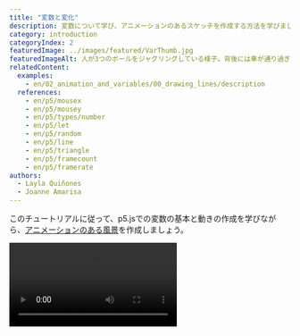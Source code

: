 ```yaml
---
title: "変数と変化"
description: 変数について学び、アニメーションのあるスケッチを作成する方法を学びましょう! 
category: introduction
categoryIndex: 2
featuredImage: ../images/featured/VarThumb.jpg
featuredImageAlt: 人が3つのボールをジャグリングしている様子。背後には車が通り過ぎていきます。背景には夜景の絵画があり、木、雲、三日月が描かれています。
relatedContent:
  examples:
    - en/02_animation_and_variables/00_drawing_lines/description
  references:
    - en/p5/mousex
    - en/p5/mousey
    - en/p5/types/number
    - en/p5/let
    - en/p5/random
    - en/p5/line
    - en/p5/triangle
    - en/p5/framecount
    - en/p5/framerate
authors:
  - Layla Quiñones
  - Joanne Amarisa
---
```



このチュートリアルに従って、p5.jsでの変数の基本と動きの作成を学びながら、[アニメーションのある風景](https://editor.p5js.org/Msqcoding/sketches/WQWNKZppu)を作成しましょう。

<Video src="/videos/tutorials/landscape.mp4" alt="背景に三日月と山脈があり、前景に草と成長する木々がある、アニメーションのある風景。星がランダムに現れ、雲がキャンバス上を移動します。" />

このチュートリアルでは以下のことを学びます: 

- p5.jsのスケッチで変数を宣言、初期化、更新する
- p5.jsの図形関数で変数、演算子、random()を使用してキャンバス上に動きを作成する
- p5.jsのプロジェクトに線形およびランダムな動きを追加する


## 前提条件:

- [環境のセットアップ](/tutorials/setting-up-your-environment)
- [はじめに](/tutorials/get-started)
- (オプション) [デバッグのフィールドガイド](/tutorials/field-guide-to-debugging)

始める前に、以下のことができるようになっているはずです: 

- [p5.js Web Editor](https://editor.p5js.org/)にログインし、新しいプロジェクトを保存する
- キャンバスのサイズと背景色を変更する
  - [`background()`](/reference/p5/background), [`createCanvas()`](/reference/p5/createCanvas), [`setup()`](/reference/p5/setup), [`draw()`](/reference/p5/draw)
- 図形とテキストを追加してカスタマイズする
  - [`circle()`](/reference/p5/circle)や[`rect()`](/reference/p5/rect)などの2D基本図形
  - [`text()`](/reference/p5/text), [`fill()`](/reference/p5/fill), [`stroke()`](/reference/p5/stroke), [`textSize()`](/reference/p5/textSize)
- [`mouseX`](/reference/p5/mouseX)と[`mouseY`](/reference/p5/mouseY)を使用して簡単なインタラクティブ性を追加する
- [コードにコメントを追加する](https://developer.mozilla.org/en-US/docs/MDN/Writing_guidelines/Writing_style_guide/Code_style_guide/JavaScript#comments)
- [エラーメッセージ](/tutorials/field-guide-to-debugging)を読んで対処する


## ステップ1: 開始点を選ぶ<a id="step-1"></a>

[p5.js Web Editor](https://editor.p5js.org/)にログインし、以下のオプションから1つ選んでください:

- 前回の[はじめてのチュートリアル](/tutorials/get-started)を完了している場合:
  - [インタラクティブな風景](https://editor.p5js.org/p5Master718/sketches/aDwxcxCbV)を複製し、新しい名前を付けます。
    - [インタラクティブな風景](https://editor.p5js.org/p5Master718/sketches/aDwxcxCbV)を開き、*File*をクリックし、*Duplicate*を選択します。
    - 名前を「Animated Landscape」などに変更します。
  - [ステップ3](#step-3)に進みます。
- 最初から始める場合:
  - キャンバス上に図形やテキストを配置するのに役立つコードが含まれている[このテンプレート](https://editor.p5js.org/Msqcoding/sketches/nHyx0xDG6)を使用します: 
  - [テンプレート](https://editor.p5js.org/Msqcoding/sketches/nHyx0xDG6)を複製し、新しい名前を付けます。
    - この[テンプレートリンク](https://editor.p5js.org/Msqcoding/sketches/nHyx0xDG6)を開き、*File*をクリックし、*Duplicate*を選択します。
    - 名前を「Animated Landscape」などに変更します。
  - テンプレートを使用せずに新しいp5.jsプロジェクトを開き、「Animated Landscape」という名前を付けて保存できます。
    - ヘルパーコードを使用したい場合は、以下の行を[`draw()`](/reference/p5/draw)関数にコピーしてください:

      ```js
      //マウスのx座標とy座標をキャンバス上に表示します
      fill(255) //白いテキスト
      text(`${mouseX}, ${mouseY}`, 20, 20);
      ```

<Callout title="ヒント">
[p5.js Web Editor](https://editor.p5js.org/)で*Play*をクリックし、「Auto-refresh」の横にあるチェックボックスをオンにすると、プロジェクトにコードを追加するたびにキャンバスが継続的に更新されます。このボックスをチェックすると、スケッチに変更を加えるたびに*Play*ボタンを押す必要がなくなります。
</Callout>

[テンプレート](https://editor.p5js.org/Msqcoding/sketches/nHyx0xDG6)を複製した場合、コードは以下のようになるはずです: 

<EditableSketch code={`
function setup() {
  createCanvas(400, 400);
}

function draw() {
  background(220);
  //ここにコードを配置します

  // マウスのx座標とy座標をキャンバス上に配置します
  fill(0)
  text(\`\${mouseX}, \${mouseY}\`, 20, 20);
}
`} />

``text(`${mouseX}, ${mouseY}`, 20, 20);``というコード行は、マウスポインタのx座標とy座標を座標ペアx, yとして表示します。最初の数字、変数[mouseX](/reference/p5/mouseX)の値は、マウスポインタがキャンバス上を移動する際のx座標を表します。2番目の数字、変数[mouseY](/reference/p5/mouseY)の値は、マウスポインタのy座標を表します。


<Callout title="ヒント">
このテキストを表示し続けるには、このコードが[`draw()`](/reference/p5/draw)の最後の行に表示されていることを確認してください。背景とブレンドする場合は、[`fill()`](/reference/p5/fill)の値を変更してテキストの色を変更する必要があるかもしれません。座標が不要になったら、[`fill()`](/reference/p5/fill)と[`text()`](/reference/p5/text)関数の前に`//`を入力します。これにより、それらの行をコメントとして隠すことで、プログラムにそれらの行をスキップするよう指示します! 

**忘れずに：** プログラムの最後の行は`}`（閉じ中括弧）であるべきです。これは[`draw()`](/reference/p5/draw)関数のブロックを閉じます。
</Callout>

コメントについて詳しく学ぶには、この[リファレンス](https://developer.mozilla.org/en-US/docs/MDN/Writing_guidelines/Writing_style_guide/Code_style_guide/JavaScript#comments)を参照するか、[このビデオ](https://www.youtube.com/watch?v=xJcrPJuem5Q)をご覧ください。


### 変数

変数は、スケッチで使用できる値を格納します。**変数は、時間とともに変化する要素をスケッチに追加する際に非常に役立ちます。** 変数は計算、メッセージ、関数の引数など、さまざまな用途に使用できます! 

[`mouseX`](/reference/p5/mouseX)と[`mouseY`](/reference/p5/mouseY)は、p5.jsライブラリに組み込まれている変数です。これらは、マウスポインタがキャンバス上をドラッグされる際のx座標とy座標を格納します。[はじめに](/tutorials/get-started)チュートリアルでは、[`mouseX`](/reference/p5/mouseX)と[`mouseY`](/reference/p5/mouseY)をてんとう虫や他の絵文字のx座標とy座標として使用した[インタラクティブな風景](https://editor.p5js.org/p5Master718/sketches/aDwxcxCbV)を作成しました。これにより、絵文字がキャンバス上でマウスポインタをドラッグすると追従し、アートワークをインタラクティブにできました! 

上記のテンプレートでは、[`mouseX`](/reference/p5/mouseX)と[`mouseY`](/reference/p5/mouseY)を使用して、[`text()`](/reference/p5/text)関数を使ってマウスのx座標とy座標をキャンバス上に表示しています。変数は[`text()`](/reference/p5/text)関数と[文字列補間](https://www.geeksforgeeks.org/string-interpolation-in-javascript/)（例2）を使用してテキストと一緒にキャンバス上に表示できます。


### 文字列補間

[はじめに](/tutorials/get-started)では、文字列が常に引用符（`""`）で囲まれた[データ型](https://developer.mozilla.org/en-US/docs/Web/JavaScript/Data_structures)であることを学びました。変数と文字列を一緒に使用するために、[テンプレートリテラル](https://developer.mozilla.org/en-US/docs/Web/JavaScript/Reference/Template_literals)を使用できます! テンプレートリテラルは引用符（`""`）の代わりにバッククォート（``）で始まり終わります。[この例](https://editor.p5js.org/Msqcoding/sketches/pfSJLvxOB)のように、バッククォートの間に任意の文字を入力して文字列を生成できます。`${}`プレースホルダーを使用し、中括弧内に変数名を配置することで、[この例](https://editor.p5js.org/Msqcoding/sketches/8sM-h5Hd9)のように文字列に変数を含めることができます。

詳しくは[文字列補間](https://www.geeksforgeeks.org/string-interpolation-in-javascript/)（例2）、[テンプレートリテラル](https://developer.mozilla.org/en-US/docs/Web/JavaScript/Reference/Template_literals)、またはp5.jsの[string](/reference/p5/String)リファレンスページをご覧ください! 

<Callout title="注意">
[数値](/reference/p5/number)を含む変数は、数値が必要な場所で引数として使用できます。[文字列](/reference/p5/String)を格納する変数を数値が必要な場所で使用すると、コンソールに`"...was expecting Number for the first parameter, received string instead."`のようなエラーメッセージが表示されます。一般的なエラーとその修正方法については、[デバッグのフィールドガイド](/tutorials/field-guide-to-debugging)のエラーメッセージセクションをご覧ください! 
</Callout>

## ステップ2:  背景の風景を作成する<a id="step-2"></a>

- 背景に色を付けます。
- 風景の形（太陽や月、山、建物、家、木など）を追加し、色を付けます。
- コードの各セクションを説明するコメントを追加します。

キャンバス上で色と形を使用する方法の詳細については、[はじめにのステップ4〜6](/tutorials/get-started)を参照してください。

コードは次のようになります: 

<EditableSketch code={`
function setup() {
  createCanvas(400, 400);
}

function draw() {
  background('navy'); //紺色の背景

  //月
  fill(255);
  stroke(0);
  circle(350, 50, 100);

  //三日月のための重なる紺色の円
  stroke("navy");   
  fill("navy");
  circle(320,50,100);

  //大きな灰色の山
  stroke(0);
  fill(80);
  triangle(-40,300,75,100, 250,300);
  triangle(100,300,300,100, 500,300);

  //草
  fill('rgb(50,76,50)');
  rect(0,300, 400, 100);

  //マウスのx座標とy座標をキャンバス上に表示します
  fill(255) //白いテキスト
  text(\`mouseX: \${mouseX}, mouseY: \${mouseY}\`, 20, 20);  
}
`} />

上記のコードでは、[`circle()`](/reference/p5/circle)と[`triangle()`](/reference/p5/triangle)の形を使用して風景内のオブジェクトを作成し、[`fill()`](/reference/p5/fill)と[`stroke()`](/reference/p5/stroke)を使用して形と輪郭に色を付けています。

- [`background()`](/reference/p5/background)はキャンバスの背景色を変更するために使用されます。
- [`draw()`](/reference/p5/draw)は繰り返しコードを実行します。これにより、[`draw()`](/reference/p5/draw)の最後に表示される形が、近くに配置されている場合、最初に来る形と重なることができます。
  - 三日月は2つの[`circle()`](/reference/p5/circle)形を重ねることで作成されました。
    - [この例](https://editor.p5js.org/Msqcoding/sketches/eHkwP3yBC)では、重なる2つの円を使用して三日月を作成しています。
  - 山は2つの重なる[`triangle()`](/reference/p5/triangle)形を使用して作成されました（以下の図を参照）。
    - [この例](https://editor.p5js.org/p5Master718/sketches/CxuLJszOL)は、重なる三角形を使用してより詳細な山を作成する方法を示しています。
- [`triangle()`](/reference/p5/triangle)は、キャンバス上に表示するために3つの点の位置が必要です。各点にはx座標とy座標の値があります。最初の2つの数字は最初の点のx座標とy座標（x<sub>1, </sub>y<sub>1</sub>）、次の2つの数字は次の点の座標（x<sub>2, </sub>y<sub>2</sub>）、最後の2つは最後の点の座標（x<sub>3, </sub>y<sub>3</sub>）です。

![3つの角の座標がラベル付けされた三角形を描いた図：(x1, y1)、(x2, y2)、(x3, y3)。図の上には三角形関数の構文が "triangle(x1, y1, x2, y2, x3, y3);" と表示されています。](../images/introduction/triangle-diagram.png)

あなたの風景は上記のコードサンプルとは大きく異なる可能性があります。以下の形をスケッチで自由に使用してください（リンクをクリックして詳細を学びましょう）：[`rect()`](/reference/p5/rect)  |  [`triangle()`](/reference/p5/triangle)  |  [`ellipse()`](/reference/p5/ellipse)  |  [`circle()`](/reference/p5/circle)  |  [`line()`](/reference/p5/line)  |  [`square()`](/reference/p5/square)  |  [`quad()`](/reference/p5/quad)  |  [`point()`](/reference/p5/point)  |  [`arc()`](/reference/p5/arc)

プロジェクトで形と色を使用する方法についてさらに学ぶには、以下のリソースをご覧ください：[`fill()`](/reference/p5/fill)  |  [`stroke()`](/reference/p5/stroke)  |  [`background()`](/reference/p5/background)  |  [`draw()`](/reference/p5/draw)

[デバッグのフィールドガイド](/tutorials/field-guide-to-debugging)とThe Coding Trainの[このビデオ](https://www.youtube.com/watch?v=LuGsp5KeJMM\&list=PLRqwX-V7Uu6Zy51Q-x9tMWIv9cueOFTFA\&index=6)で強調されている一般的なエラーを避けるようにしてください。

## ステップ3:  カスタム変数を使用して形を描く<a id="step-3"></a>

- [`ellipse()`](/reference/p5/ellipse)メソッドを使用して、キャンバスの空に白い雲を配置します。
  - 以下のテキスト行を草のコードの直下に追加します: 

    ```js
    //雲
    fill(255);
    ellipse(50, 50, 80, 40);
    ```

- `cloudOneX`という名前のカスタム変数を作成し、その中に数字50を格納します – この変数はプログラム全体を通して白い雲のx座標の値を格納します。
  - 以下のテキスト行を[`setup()`](/reference/p5/setup)の前に追加します: 

    ```js
    //雲のx座標のためのカスタム変数
    let cloudOneX = 50;
    ```

- `ellipse(50, 50, 80, 40);`のx座標を`cloudOneX`変数に置き換えます。
  - このコード行は以下のようになるはずです: 

    ```js
    ellipse(cloudOneX, 50, 80, 40);
    ```

コードは次のようになります: 

<EditableSketch code={`
//雲のx座標のためのカスタム変数
let cloudOneX = 50;

function setup() {
  createCanvas(400, 400);
}

function draw() {
  background('navy'); //紺色の背景

  //月
  fill(255);
  stroke(0);
  circle(350, 50, 100);

  //三日月のための重なる紺色の円
  stroke("navy");   
  fill("navy");
  circle(320,50,100);

  //大きな灰色の山
  stroke(0);
  fill(80);
  triangle(-40,300,75,100, 250,300);
  triangle(100,300,300,100, 500,300);

  //草
  fill('rgb(50,76,50)');
  rect(0,300, 400, 100);
  
  //雲
  fill(255);
  ellipse(cloudOneX, 50, 80, 40);

  //マウスのx座標とy座標をキャンバス上に表示します
  fill(255) //白いテキスト
  text(\`mouseX: \${mouseX}, mouseY: \${mouseY}\`, 20, 20);
} 
`} />

[`ellipse()`](/reference/p5/ellipse)はキャンバス上に表示するために4つの数値が必要です。最初の2つの数字（x, y）は中心点のx座標とy座標です。最後の2つの数字は楕円のピクセル幅と高さを表します。

![楕円の幅、高さ、中心点(x,y)にラベルが付いた図。図の上には楕円関数の構文が "ellipse(x, y, width, height);" と表示されています。](../images/introduction/ellipse-diagram.png)

上記のコードでは、雲は[`ellipse()`](/reference/p5/ellipse)を使用して描かれており、`cloudOneX`（数値50を格納）をx座標として、50をy座標として、幅80ピクセル、高さ40ピクセルで描画されています。


### カスタム変数

カスタム変数は、後で変更可能な[数値](/reference/p5/number)や[文字列](/reference/p5/String)などの値を格納します。カスタム変数は変更可能な値を格納するため、キャンバス上の形のx座標やy座標、サイズを変更するのに使用できます。形のx座標やy座標が変更されると、それは動いているように見えます。このステップでは:

- [`ellipse()`](/reference/p5/ellipse)を使用して、x座標として数値50を使用して白い雲をキャンバス上に配置しました；
- [`setup();`](/reference/p5/setup)の前に`cloudOneX`という名前のカスタム変数を*宣言*しました
  - プログラムで使用するカスタム変数を作成する場合、名前を付け、キーワード[`let`](/reference/p5/let)を使用して*宣言*する必要があります。
  - 変数は任意の名前で*宣言*できますが、変数の用途を思い出すのに役立つ名前を使用するのが最適です! 
- `cloudOneX`に数値50を割り当てて*初期化*しました。
  - *代入演算子*（`=`）を使用して変数に値を格納できます – これは特定の変数に値を割り当てます。
  - カスタム変数に初めて値が格納されるとき、それを変数の*初期化*と呼びます。

![変数の初期化と宣言のJavaScript構文の部分にラベルを付けた図："let"は"カスタム変数を宣言するキーワード"とラベル付けされ、"変数名"は"名前"とラベル付けされ、"="は"変数名に値を割り当てる"代入演算子"とラベル付けされ、"値"は"数値や文字列などの任意のデータ型"とラベル付けされています。](../ja-images/introduction/assignment-diagram.png)

最後に、変数名`cloudOneX`を[`ellipse()`](/reference/p5/ellipse)のx座標の引数として使用できます。`cloudOneX`変数には数値50が格納されているため、数値が必要な任意の関数で`cloudOneX`を引数として使用できます。ここでは、白い雲のx座標として数値50を`cloudOneX`変数名に置き換えて使用しました：`ellipse(cloudOneX, 50, 80, 40);`。


### 変数のスコープ

*変数のスコープ*は、プログラム内でその変数を使用できる場所を説明します。カスタム変数を[`setup()`](/reference/p5/setup)と[`draw()`](/reference/p5/draw)の外部で宣言することがしばしば有用です。なぜなら、これにより変数が*グローバルスコープ*を持つことができるからです。*グローバルスコープ*を持つ変数は、プログラムのどこでも使用できます。グローバル変数は多くの場合、コードの最初の行で宣言されます。これはプログラマーが何が変更されているかを理解するのに役立ち、コードの保守を容易にし、コードの後半での混乱を避けるのに役立ちます。[`mouseX`](/reference/p5/mouseX)、[`mouseY`](/reference/p5/mouseY)、[`width`](/reference/p5/width)、[`height`](/reference/p5/height)などの組み込み変数は、p5.jsライブラリに組み込まれているため宣言する必要がなく、グローバルスコープを持っているためコードのどこでも使用できます! 

他の関数（[`draw()`](/reference/p5/draw)や[`setup()`](/reference/p5/setup)など）内で宣言された変数は*ローカルスコープ*を持ちます – つまり、それらが宣言されたブロックまたは関数内でのみ使用できます。[`setup()`](/reference/p5/setup)で宣言された変数は[`draw()`](/reference/p5/draw)や他の関数で使用できず、[`draw()`](/reference/p5/draw)で定義された変数は[`setup()`](/reference/p5/setup)で使用できません。グローバルとローカル変数のスコープの[この例](https://editor.p5js.org/p5Master718/sketches/aa8bBwGHb)をご覧ください。

カスタム変数の宣言、初期化、使用についてさらに学ぶには、これらのp5.jsリファレンスページをご覧ください：[`let`](/reference/p5/let)、[numbers](/reference/p5/number)、[strings](/reference/p5/String)。

### アニメーションのための変数の使用

キャンバス上の形のx座標やy座標が変化すると、その形が動いているように見えます。キャンバス上に表示される任意のもののx座標やy座標の代わりに変数を使用できます。例:

- `cloudOneX`に格納されている値を、初期化されている値を置き換えることで変更し、キャンバス上の白い雲の変化を観察します。
  - `cloudOneX`の値が増加すると、白い雲は右に移動しているように見えます。
  - `cloudOneX`の値が減少すると、白い雲は左に移動しているように見えます。

次のステップでは、`cloudOneX`の値を変更して、雲がキャンバス上で水平に移動しているように見えるようにします。


## ステップ4:  水平方向の動きを追加する<a id="step-4"></a>

- 白い雲の下の行に、以下のコードを追加します: 

  ```js
  //x座標をフレームカウントに設定します
  //左端でリセットします
  cloudOneX = frameCount % width
  ```

コードは次のようになります: 

<EditableSketch code={`
//雲のx座標のためのカスタム変数
let cloudOneX = 50;

function setup() {
  createCanvas(400, 400);
}

function draw() {
  background('navy'); //紺色の背景
  
  //月
  fill(255);
  stroke(0);
  circle(350, 50, 100);
  //三日月のための重なる紺色の円
  stroke("navy");   
  fill("navy");
  circle(320,50,100);

  //大きな灰色の山
  stroke(0);
  fill(80);
  triangle(-40,300,75,100, 250,300);
  triangle(100,300,300,100, 500,300);
  
  //草
  fill('rgb(50,76,50)');
  rect(0,300, 400, 100);
  
  //雲
  fill(255);
  ellipse(cloudOneX, 50, 80, 40);

  //x座標をフレームカウントに設定します
  //左端でリセットします
  cloudOneX = frameCount % width

  //マウスのx座標とy座標をキャンバス上に表示します
  fill(255) //白いテキスト
  text(\`mouseX: \${mouseX}, mouseY: \${mouseY}\`, 20, 20);  
}
`} />

上記のステップでは、`cloudOneX`を`frameCount % width`の値に設定しました。[`draw()`](/reference/p5/draw)が繰り返し実行されることを思い出してください:

- [`frameCount`](/reference/p5/frameCount)は、[`draw()`](/reference/p5/draw)が実行された回数を保存する組み込み変数です。この値は、プログラムが実行されている限り増加し続けます。
  - [`frameCount`](/reference/p5/frameCount)に格納される値を表示する[この例](https://editor.p5js.org/p5Master718/sketches/hT1KJ-RF4)をご覧ください。
- [`width`](/reference/p5/width)は、[`createCanvas()`](/reference/p5/createCanvas)で定義されたキャンバスの幅を格納する組み込み変数です。この例では、[`width`](/reference/p5/width)が400で[`height`](/reference/p5/height)が400であることがわかります。
- [`%`](https://developer.mozilla.org/en-US/docs/Web/JavaScript/Reference/Operators/Remainder)は剰余演算子（モジュロとも呼ばれます）です - 左側の数（[`frameCount`](/reference/p5/frameCount)）を右側の数（400）で割り、その余りを返します。以下の表は、プログラムの実行中に[`frameCount`](/reference/p5/frameCount)と`frameCount % width`がどのように変化するかを示しています（**[`width`](/reference/p5/width)が400の場合**）:

<table >

<tr>

<th>

`frameCount`

</th>

<th>

`frameCount % width`

</th>

</tr>

<tr>

<td>

0

</td>

<td>

0

</td>

</tr>

<tr>

<td>

100

</td>

<td>

100

</td>

</tr>

<tr>

<td>

300

</td>

<td>

300

</td>

</tr>

<tr>

<td>

400

</td>

<td>

0

</td>

</tr>

<tr>

<td>

500

</td>

<td>

100

</td>

</tr>

<tr>

<td>

700

</td>

<td>

300

</td>

</tr>

<tr>

<td>

800

</td>

<td>

0

</td>

</tr>

</table>

- `cloudOneX = frameCount % width`の場合:
  - [`frameCount`](/reference/p5/frameCount)が400未満の場合、`frameCount % width`は[`frameCount`](/reference/p5/frameCount)の値を返します。
    - 例：[`frameCount`](/reference/p5/frameCount)が40の場合、`frameCount % width`は40を返し、`cloudOneX`に格納します。これにより、白い雲がx座標40に移動します。
  - [`frameCount`](/reference/p5/frameCount)が増加するにつれて、新しい値が`cloudOneX`に格納され、白い雲は右に移動しているように見えます（より高いx座標）。
  - [`frameCount`](/reference/p5/frameCount)が[`width`](/reference/p5/width)と等しくなると、`frameCount % width`は0を返します。これにより、雲の位置がx座標0（キャンバスの左端）にリセットされます。
  - [`frameCount`](/reference/p5/frameCount)が[`width`](/reference/p5/width)より大きくなると、`frameCount % width`は再び[`frameCount`](/reference/p5/frameCount)の値を返し始めます。
    - 例：[`frameCount`](/reference/p5/frameCount)が440の場合、`frameCount % width`は40を返し、`cloudOneX`に格納します。
  - [`frameCount`](/reference/p5/frameCount)が[`width`](/reference/p5/width)の倍数に達するたびに、`frameCount % width`は0になり、雲がキャンバスの左端（x座標が0の位置）にリセットされたように見えます。

プログラムが実行されると:

- `cloudOneX`が宣言され、50の値で初期化されます。
- [`setup()`](/reference/p5/setup)が実行され、幅400ピクセルのキャンバスを作成します。
- [`draw()`](/reference/p5/draw)が最初に実行されるとき:
  - 背景と風景のすべての形がキャンバス上に描画されます；
  - 雲がx座標`cloudOneX`（数値50を格納）で描画されます；
  - `cloudOneX`に`frameCount % width`の余りが格納されます。
- [`draw()`](/reference/p5/draw)が2回目に実行されるとき:
  - 背景と風景が再び描画されると、すべての形が覆われます；
  - 新しい雲が`cloudOneX`の新しい値で上に描画され、x座標0から400まで移動し、その後リセットしたように見える錯覚を作り出します；
  - このパターンは[`draw()`](/reference/p5/draw)が停止するまで続きます。

キャンバス上を形が移動する際の[`frameCount`](/reference/p5/frameCount)と`frameCount % width`の値を表示する[この例](https://editor.p5js.org/p5Master718/sketches/wpAhQK9WN)をご覧ください。詳細については、[MDNの剰余リファレンス](https://developer.mozilla.org/en-US/docs/Web/JavaScript/Reference/Operators/Remainder)をご覧ください! 

### アニメーションとdraw()

[`draw()`](/reference/p5/draw)関数は繰り返しコードを実行し、一連の静止画をアニメーション化するフリップブックのように動作します。

- [フリップブックアニメーション](https://www.youtube.com/watch?v=J2xrN5WQuxw)の例

[`draw()`](/reference/p5/draw)が背景と風景の形のコードを読み取るたびに、前回[`draw()`](/reference/p5/draw)が実行されたときにキャンバス上に描画されたものを覆います。これにより、[`draw()`](/reference/p5/draw)が実行されるたびにキャンバス上のものが変化すると、フリップブックの次のページをめくったかのように見えます。

- [この例](https://editor.p5js.org/p5Master718/sketches/H3dfPaKaN)は、円がキャンバス上を水平に移動する際のx座標の変化を示しています。
- [この例](https://editor.p5js.org/p5Master718/sketches/CHPMI1xBJ)は、円がキャンバス上を垂直に移動する際のy座標の変化を示しています。
- [この例](https://editor.p5js.org/p5Master718/full/vEDfXfXBJ)は、プログラムの実行中に円のサイズが変化する様子を示しています。
- これらの例は、[`draw()`](/reference/p5/draw)関数が実行されるたびに新しい位置に新しい形が描画される様子を示しています: [水平方向の動き](https://editor.p5js.org/p5Master718/sketches/hSv6uLFvv) | [垂直方向の動き](https://editor.p5js.org/p5Master718/sketches/Xk_MUZ9yT) | [ランダムな動き](https://editor.p5js.org/Msqcoding/sketches/yLtbuqPIG)
  - これらの例では、[`draw()`](/reference/p5/draw)が提供する「フリップブック」の錯覚を取り除くために[`background()`](/reference/p5/background)が削除されています。これにより、背景がそれを覆わないため、描画されるすべての新しい形を見ることができます。

詳細については、[`draw()`](/reference/p5/draw)のp5.jsリファレンスをご覧ください。

### `frameRate()`、`frameCount`、`console.log()`

[`draw()`](/reference/p5/draw)が実行される回数は[`frameCount`](/reference/p5/frameCount)変数に格納され、1秒間に[`draw()`](/reference/p5/draw)が実行される回数は*フレームレート*として知られています。デフォルトでは、フレームレートはコンピュータによって設定され、ほとんどのコンピュータでは約60です。これは、[`draw()`](/reference/p5/draw)に表示されるコードが1秒間に約60回実行されることを示しています。

[`frameRate()`](/reference/p5/frameRate)関数を使用して、[`draw()`](/reference/p5/draw)の*フレームレート*を設定および表示できます。[`console.log()`](/reference/console/log)を使用して、フレームレートと[`frameCount`](/reference/p5/frameCount)の値をコンソールに表示できます。

- [この例](https://editor.p5js.org/p5Master718/sketches/7j0u_pljk)は、ランダムな円のアニメーションを示し、コンソールにフレームレートを表示します。
- [この例](https://editor.p5js.org/p5Master718/sketches/CH2Nmbzwz)は、ランダムな円のアニメーションを示し、フレームレートを新しい値に設定し、それをコンソールに表示します。

詳細については、以下のp5.jsリファレンスページをご覧ください：[`frameRate()`](/reference/p5/frameRate) | [`frameCount`](/reference/p5/frameCount) | [`console.log()`](/reference/console/log)


## ステップ5:  より多くの動く雲を追加し、フレームレートを変更する<a id="step-5"></a>

- フレームレートを15に設定してアニメーションを遅くします: 
  - [`background()`](/reference/p5/background)の下の行にこれを追加します: `frameRate(15); //フレームレートを15に設定`
- [ステップ4](#step-4)を繰り返して、異なるxとy値で風景にさらに雲を追加します。
  - 最初の雲の下にこのテキストを追加できます: 

    ```js
    ellipse(cloudOneX - 40, 100, 60, 20);
    ellipse(cloudOneX + 20, 150, 40, 10);
    ```

コードは次のようになります: 

<EditableSketch code={`
//雲のx座標のためのカスタム変数
let cloudOneX = 50;

function setup() {
  createCanvas(400, 400);
}

function draw() {
  background('navy'); //紺色の背景
  frameRate(15); //フレームレートを15に設定
  
  //月
  fill(255);
  stroke(0);
  circle(350, 50, 100);

  //三日月のための重なる紺色の円
  stroke("navy");   
  fill("navy");
  circle(320,50,100);

  //大きな灰色の山
  stroke(0);
  fill(80);
  triangle(-40,300,75,100, 250,300);
  triangle(100,300,300,100, 500,300);

  //草
  fill('rgb(50,76,50)');
  rect(0,300, 400, 100);

  //雲
  fill(255);
  ellipse(cloudOneX, 50, 80, 40);
  ellipse(cloudOneX - 40, 100, 60, 20);
  ellipse(cloudOneX + 20, 150, 40, 10);

  //x座標をフレームカウントに設定します
  //左端でリセットします
  cloudOneX = frameCount % width

  //マウスのx座標とy座標をキャンバス上に表示します
  fill(255) //白いテキスト
  text(\`mouseX: \${mouseX}, mouseY: \${mouseY}\`, 20, 20);
}
`} />

上記のステップでは、以下を追加しました:

- x座標`cloudOneX - 40`、y座標`100`の2番目の雲
  - これにより、2番目の雲が最初の雲の40ピクセル左、20ピクセル下に描画されます。
- x座標`cloudOneX + 20`、y座標`150`の3番目の雲
  - これにより、3番目の雲が最初の雲の20ピクセル右、70ピクセル下に描画されます。

ここでは、`cloudOneX`を*参照点*として使用しました - キャンバス上で一緒に動く形を配置する際のガイドとして使用される点です。

- [この例](https://editor.p5js.org/p5Master718/sketches/FiePhOrbF)は、参照点（x, y）を使用して複数の形の位置を一度に変更する方法を示しています。

## ステップ6:  垂直方向の動きを追加する

風景に垂直方向（上下）に動く木（または他のオブジェクト）を追加します。

- キャンバスに木を描きます。
  - 雲が描かれるコードと変数が増加するコードの間にこのテキストを追加します: 

    ```js
    //成長する木
    //幹
    fill("rgb(118,80,72)");
    rect(40, 270, 15, 50);
    //葉
    fill("green");
    triangle(25, 270, 45, 240, 70, 270);
    ```

- 葉を描く三角形の頂点（240）から`frameCount % 290`を引きます - `cloudOneX`に格納される値:
  - 上記の三角形のy<sub>2</sub>の値を`frameCount % 290`を引くように修正します: 

    ```js
    //葉
    fill("green");
    triangle(25, 270, 45, 240 - frameCount % 290, 70, 270);
    ```

- 同じように成長する木をさらに追加します。
  - 最初の木の下にこのテキスト行を追加します: 

    ```js
    //幹
    fill("rgb(118,80,72)");
    rect(340, 330, 15, 50);
    //葉
    fill("green");
    triangle(325, 330, 345, 240 - frameCount % 290, 370, 330);
    ```
コードは次のようになります: 

<EditableSketch code={`
//雲のx座標のためのカスタム変数
let cloudOneX = 50;

function setup() {
  createCanvas(400, 400);
}

function draw() {
  background('navy'); //紺色の背景
  frameRate(15); //フレームレートを15に設定

  //月
  fill(255);
  stroke(0);
  circle(350, 50, 100);

  //三日月のための重なる紺色の円
  stroke("navy");   
  fill("navy");
  circle(320,50,100);

  //大きな灰色の山
  stroke(0);
  fill(80);
  triangle(-40,300,75,100, 250,300);
  triangle(100,300,300,100, 500,300);

  //草
  fill('rgb(50,76,50)');
  rect(0,300, 400, 100);

  //雲
  fill(255);
  ellipse(cloudOneX, 50, 80, 40);
  ellipse(cloudOneX - 40, 100, 60, 20);
  ellipse(cloudOneX + 20, 150, 40, 10);

  //成長する木

  //幹
  fill("rgb(118,80,72)");
  rect(40, 270, 15, 50);

  //葉
  fill("green");
  triangle(25, 270, 45, 240 - frameCount % 2900,70, 270);

  //幹
  fill("rgb(118,80,72)");
  rect(340, 330, 15, 50);

  //葉
  fill("green");
  triangle(325, 330, 345, 240 - frameCount % 290, 370, 330);

  //x座標をフレームカウントに設定します
  //左端でリセットします

  cloudOneX = frameCount % width

  //マウスのx座標とy座標をキャンバス上に表示します
  fill(255) //白いテキスト
  text(\`mouseX: \${mouseX}, mouseY: \${mouseY}\`, 20, 20);
}
`} />

このステップでは、以下を行いました:

- 長方形（木の幹）と三角形（葉）で構成される木を追加しました；
- 三角形の頂点のy座標（`y2`）の値を`frameCount % 290`を引くように修正しました（`y2`の位置を思い出すには[triangle()](/reference/p5/triangle)の図を参照してください）:
  - 木の葉を成長させたいので、三角形の頂点は[`draw()`](/reference/p5/draw)が実行されるたびにキャンバス上で上に移動する必要があります。[この例](https://editor.p5js.org/p5Master718/sketches/605MEWNxh)で見られるように、キャンバス上で上に移動する点のy座標（`y2`）は減少します。
  - この動きを実現するために、`y2`の値を`240 - frameCount % 290`を引くように修正しました。これにより、[`frameCount`](/reference/p5/frameCount)を290で割った余りだけ`y2`が減少します。
  - [ステップ5](#step-5)で見たように、[`draw()`](/reference/p5/draw)関数が実行されるたびに、`frameCount % 290`が返す値は`1`ずつ増加するので、`y2`も変化します。
    - [`draw()`](/reference/p5/draw)が実行される前、`y2`は`240`です。
    - [`draw()`](/reference/p5/draw)が最初に実行されるとき、`frameCount % 290`からの値は`1`で、`y2`は`239`になります。
    - [`draw()`](/reference/p5/draw)が2回目に実行されるとき、`frameCount % 290`からの値は`2`で、`y2`は`238`になります。
    - [`draw()`](/reference/p5/draw)が3回目に実行されるとき、`frameCount % 290`の値は`3`で、`y2`は`237`になります。
    - [`frameCount`](/reference/p5/frameCount)が290の倍数になると、`frameCount % 290`の値は`0`になり、`y2`は元の値`240`に戻ります。
    - このパターンは[`draw()`](/reference/p5/draw)が停止するまで続きます。

詳細については、以下のp5.jsリファレンスページをご覧ください：[`frameRate()`](/reference/p5/frameRate) | [`frameCount`](/reference/p5/frameCount) | [`triangle()`](/reference/p5/triangle)

## ステップ7: ランダムな動きを追加する<a id="step-7"></a>

- 空にランダムな位置に現れる流れ星を追加します。
  - `lineXone`と`lineYone`という2つの変数を宣言し、`0`で初期化します。これらのテキスト行を[`setup()`](/reference/p5/setup)の前に追加します: 

    ```js
    //流れ星のためのカスタム変数
    let lineXone = 0;
    let lineYone = 0;
    ```

- 流れ星を表す線を描きます。このテキストを`frameRate(15)`の下に追加します: 

  ```js
  //流れ星
  stroke("yellow");
  line(lineXone, lineYone, lineXone + 30, lineYone - 30);
  ```

- `lineXone`と`lineYone`をランダムな値に設定します。このテキストを`cloudOneX`が`frameCount % width`に割り当てられるコード行の後に追加します: 

  ```js
  //流れ星をランダムな位置に設定
  lineXone = random(0, width);
  lineYone = random(0, height/2);
  ```

- マウスポインタのx座標とy座標を表示するコード行を`draw()`の最後から削除して、最終プロジェクトを表示します。
- 友達とシェアしましょう! 

コードは以下のようになるはずです: 

<EditableSketch code={`
//雲のx座標のためのカスタム変数
let cloudOneX = 50;

//流れ星のためのカスタム変数
let lineXone = 0;
let lineYone = 0;

function setup() {
  createCanvas(400, 400);
}

function draw() {
  background('navy'); //紺色の背景
  frameRate(15); //フレームレートを15に設定

  //流れ星
  stroke("yellow");
  line(lineXone, lineYone, lineXone + 30, lineYone - 30);

  //月
  fill(255);
  stroke(0);
  circle(350, 50, 100);

  //三日月のための重なる紺色の円
  stroke("navy");   
  fill("navy");
  circle(320,50,100);

  //大きな灰色の山
  stroke(0);
  fill(80);
  triangle(-40,300,75,100, 250,300);
  triangle(100,300,300,100, 500,300);

  //草
  fill('rgb(50,76,50)');
  rect(0,300, 400, 100);

  //雲
  fill(255);
  ellipse(cloudOneX, 50, 80, 40);
  ellipse(cloudOneX - 40, 100, 60, 20);
  ellipse(cloudOneX + 20, 150, 40, 10);

  //成長する木
  //幹
  fill("rgb(118,80,72)");
  rect(40, 270, 15, 50);

  //葉
  fill("green");
  triangle(25, 270, 45, 240 - frameCount % 2900,70, 270);

  //幹
  fill("rgb(118,80,72)");
  rect(340, 330, 15, 50);

  //葉
  fill("green");
  triangle(325, 330, 345, 240 - frameCount % 290, 370, 330);

  //x座標をフレームカウントに設定します
  //左端でリセットします
  cloudOneX = frameCount % width

  //流れ星をランダムな位置に設定
  lineXone = random(0, width);
  lineYone = random(0, height/2); 
}
`} />

上記のステップでは、空の流れ星を表す線を描くために使用される2つの新しい変数、`lineXone`と`lineYone`を作成しました。線は[`line()`](/reference/p5/line)関数を使用して描かれます（以下の図を参照）。

![線の端点（x1,y1）と（x2, y2）を示す図。線関数の構文が図の上に "line(x1, y1, x2, y2);" と表示されています。](../images/introduction/line-diagram.png)

[`line()`](/reference/p5/line)がキャンバス上に表示されるには4つの数値が必要です。最初の2つの数値は最初の点の座標（x<sub>1</sub>,y<sub>1</sub>）です - x<sub>1</sub>はx座標、y<sub>1</sub>はy座標です。最後の2つの数値は2番目の点の座標（x<sub>2</sub>,y<sub>2</sub>）です。x<sub>2</sub>はx座標、y<sub>2</sub>はy座標です。

詳細については、[`line()`](/reference/p5/line)のp5.jsリファレンスページをご覧ください。

このプロジェクトでは、（`lineXone`, `lineYone`）の点から始まる線を描きました。x<sub>1</sub>は`lineXone`に格納された値、y<sub>1</sub>は`lineYone`に格納された値です。線は（`30`, `lineXone + 30`）の点で終わります。x<sub>2</sub>はx<sub>1</sub>から30ピクセル右、y<sub>2</sub>はy<sub>1</sub>から30ピクセル上です。

x<sub>1</sub>,y<sub>1</sub>を使用してx<sub>2</sub>,y<sub>2</sub>の値を修正することで、線の両端が同じように動くことができます。これにより、`lineXone`と`lineYone`が変化しても、線の形を変えずにキャンバス上を移動させることができます。

- x<sub>1</sub>,y<sub>1</sub>が変化するにつれて線がキャンバス上を移動する様子を示す[この例](https://editor.p5js.org/p5Master718/sketches/IqEQilUij)をご覧ください。
- 点間の距離が変化するにつれて線が変化する様子を示す[この例](https://editor.p5js.org/p5Master718/sketches/iBKcrJGwi)をご覧ください。

[`random()`](/reference/p5/random)は最小値と最大値の間のランダムな数を生成するために使用されます。これを使用して`lineXone`と`lineYone`にランダムな数を再割り当てし、風景の空の中にランダムな位置に配置しました。

[`random()`](/reference/p5/random)を使用した例:

- [ランダムを使用して線の位置を変更する](https://editor.p5js.org/Msqcoding/sketches/9OI5Y0uDk)
- [ランダムを使用して色を変更する](https://editor.p5js.org/Msqcoding/sketches/mcfTlMLQX)

ランダムな数がどのように生成されるかについて詳しく学ぶには、[`random()`](/reference/p5/random)のp5.jsリファレンスページをご覧ください。

[`draw()`](/reference/p5/draw)が実行されるとき:

- 背景が設定されます。
- 流れ星が他の風景と共にキャンバス上に配置され、`cloudOneX`が変更されます。
- `lineXone`が`0`と[`width`](/reference/p5/width)の間のランダムな数に変更されます（常にキャンバス上に表示されるようにするため）。
- `lineYone`が`0`と[`height`](/reference/p5/height)`/2`の間のランダムな数に変更されます。
  - [`height`](/reference/p5/height)`/2`は、流れ星がキャンバスの上半分にのみ表示されることを示しています。

[`draw()`](/reference/p5/draw)が再び実行されると、同じプロセスが発生し、流れ星はキャンバスの上半分の新しいランダムな位置に配置されます。これは[`draw()`](/reference/p5/draw)が停止するまで続きます。


### エラーメッセージ

p5.jsは、理解できないコード行についてプログラマーとコミュニケーションを取るためにコンソールを使用します。これらは[エラーメッセージ](https://developer.mozilla.org/en-US/docs/Web/JavaScript/Reference/Errors)と呼ばれます。プログラマーはこれを使用してコード内の「バグ」を見つけて修正します。詳しく学ぶには、[デバッグのフィールドガイド](/tutorials/field-guide-to-debugging)を読むか、[このビデオ](https://www.youtube.com/watch?v=LuGsp5KeJMM\&list=PLRqwX-V7Uu6Zy51Q-x9tMWIv9cueOFTFA\&index=6)をご覧ください! 


## 次のステップ

- [条件とインタラクティビティ](/tutorials/conditionals-and-interactivity)


## 前のステップ

- [はじめに](/tutorials/get-started)
- [環境のセットアップ](/tutorials/setting-up-your-environment)


## リソース

- [Coding Train ビデオチュートリアル：](https://thecodingtrain.com/tracks/code-programming-with-p5-js)
  - [1.5 - エラー](https://www.youtube.com/watch?v=LuGsp5KeJMM)
  - [1.6 - コメント](https://www.youtube.com/watch?v=xJcrPJuem5Q)
  - [2.1 - mouseX & mouseY](https://youtu.be/7A5tKW9HGoM)
  - [2.2 - 変数](https://www.youtube.com/watch?v=dRhXIIFp-ys)
  - [2.4 - random()](https://www.youtube.com/watch?v=POn4cZ0jL-o)
- [成長フリップブックビデオ](https://www.youtube.com/watch?v=J2xrN5WQuxw)
* [JavaScriptコードを書くためのガイドライン](https://developer.mozilla.org/en-US/docs/MDN/Writing_guidelines/Writing_style_guide/Code_style_guide/JavaScript#comments)
* [テンプレートリテラル](https://developer.mozilla.org/en-US/docs/Web/JavaScript/Reference/Template_literals)
* [剰余 (`%`)](https://developer.mozilla.org/en-US/docs/Web/JavaScript/Reference/Operators/Remainder)
* [JavaScriptの文字列補間](https://www.geeksforgeeks.org/string-interpolation-in-javascript/)